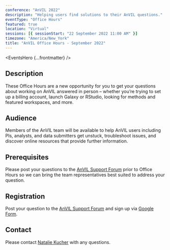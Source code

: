 ```yaml
---
conference: "AnVIL 2022"
description: "Helping users find solutions to their AnVIL questions."
eventType: "Office Hours"
featured: true
location: "Virtual"
sessions: [{ sessionStart: "22 September 2022 11:00 AM" }]
timezone: "America/New_York"
title: "AnVIL Office Hours - September 2022"
---
```


<EventsHero {...frontmatter} />

## Description

These Office Hours are a new opportunity for you to get your questions about working on AnVIL answered in person –
whether you’re trying to set up a billing account, launch Galaxy or RStudio, looking for methods and featured
workspaces, and more.

## Audience

Members of the AnVIL team will be available to help AnVIL users including PIs, analysts, and data submitters get
unstuck, troubleshoot issues, and discover online resources that provide further information.

## Prerequisites

Please post your questions to the [AnVIL Support Forum]({anvilHelpURL}/t/anvil-office-hours-22sep2022-11-am-et/136) prior to Office Hours so we can bring the team representatives best suited to address your question.

## Registration

Post your question to the [AnVIL Support Forum]({anvilHelpURL}/t/anvil-office-hours-22sep2022-11-am-et/136) and sign up via [Google Form](https://forms.gle/xABZ5vtrJc844iN66).

## Contact

Please contact [Natalie Kucher]({natalieKucher}) with any questions.
